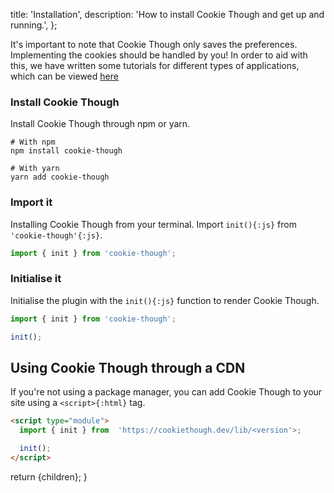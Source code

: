 
  title: 'Installation',
  description: 'How to install Cookie Though and get up and running.',
};

It's important to note that Cookie Though only saves the preferences. Implementing the cookies
should be handled by you! In order to aid with this, we have written some tutorials for different
types of applications, which can be viewed [here](/docs/tutorials)

### Install Cookie Though

Install Cookie Though through npm or yarn.

```shell
# With npm
npm install cookie-though

# With yarn
yarn add cookie-though
```

### Import it

Installing Cookie Though from your terminal.
Import `init(){:js}` from `'cookie-though'{:js}`.

```js
import { init } from 'cookie-though';
```

### Initialise it

Initialise the plugin with the `init(){:js}` function to render Cookie Though.

```js
import { init } from 'cookie-though';

init();
```

## Using Cookie Though through a CDN

If you're not using a package manager, you can add Cookie Though to your site using a `<script>{:html}` tag.

```html
<script type="module">
  import { init } from  'https://cookiethough.dev/lib/<version'>;

  init();
</script>
```

  return <Layout frontmatter={frontmatter}>{children}</Layout>;
}
